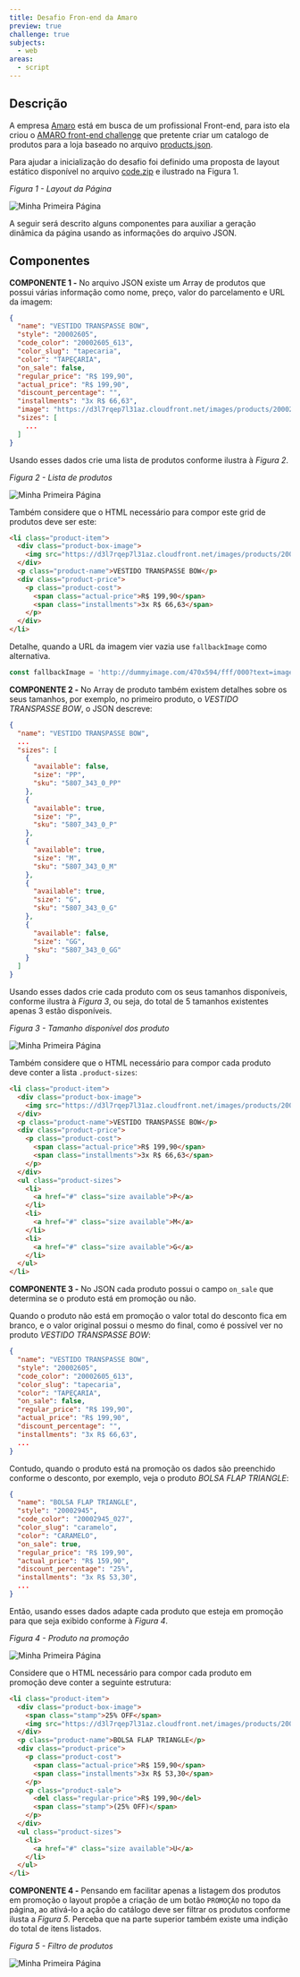 ```yaml
---
title: Desafio Fron-end da Amaro
preview: true
challenge: true
subjects:
  - web
areas:
  - script
---
```



## Descrição

A empresa [Amaro](https://amaro.com) está em busca de um profissional Front-end, para isto ela criou o [AMARO front-end challenge](https://github.com/amarofashion/front-end-challenge) que pretente criar um catalogo de produtos para a loja baseado no arquivo [products.json](https://github.com/amaroteam/front-end-challenge/blob/master/products.json).

Para ajudar a inicialização do desafio foi definido uma proposta de layout estático disponível no arquivo [code.zip](https://download-directory.github.io/?url=https://github.com/ifpb/exercises/tree/main/src/pages/exercises/web-script-amaro/_codes/js/code/) e ilustrado na Figura 1.

*Figura 1 - Layout da Página*

<Image src={layoutVisible} alt="Minha Primeira Página" />

A seguir será descrito alguns componentes para auxiliar a geração dinâmica da página usando as informações do arquivo JSON.

## Componentes

**COMPONENTE 1 -** No arquivo JSON existe um Array de produtos que possui várias informação como nome, preço, valor do parcelamento e URL da imagem:

```json
{
  "name": "VESTIDO TRANSPASSE BOW",
  "style": "20002605",
  "code_color": "20002605_613",
  "color_slug": "tapecaria",
  "color": "TAPEÇARIA",
  "on_sale": false,
  "regular_price": "R$ 199,90",
  "actual_price": "R$ 199,90",
  "discount_percentage": "",
  "installments": "3x R$ 66,63",
  "image": "https://d3l7rqep7l31az.cloudfront.net/images/products/20002605_615_catalog_1.jpg?1460136912",
  "sizes": [
    ...
  ]
}
```

Usando esses dados crie uma lista de produtos conforme ilustra à *Figura 2*.

*Figura 2 - Lista de produtos*

<Image src={products} alt="Minha Primeira Página" />


Também considere que o HTML necessário para compor este grid de produtos deve ser este:

```html
<li class="product-item">
  <div class="product-box-image">
    <img src="https://d3l7rqep7l31az.cloudfront.net/images/products/20002605_615_catalog_1.jpg?1460136912" class="product-image">
  </div>
  <p class="product-name">VESTIDO TRANSPASSE BOW</p>
  <div class="product-price">
    <p class="product-cost">
      <span class="actual-price">R$ 199,90</span>
      <span class="installments">3x R$ 66,63</span>
    </p>
  </div>
</li>
```

Detalhe, quando a URL da imagem vier vazia use `fallbackImage` como alternativa.

```js
const fallbackImage = 'http://dummyimage.com/470x594/fff/000?text=imagem+indisponível'
```

**COMPONENTE 2 -** No Array de produto também existem detalhes sobre os seus tamanhos, por exemplo, no primeiro produto, o *VESTIDO TRANSPASSE BOW*, o JSON descreve:

```json
{
  "name": "VESTIDO TRANSPASSE BOW",
  ...
  "sizes": [
    {
      "available": false,
      "size": "PP",
      "sku": "5807_343_0_PP"
    },
    {
      "available": true,
      "size": "P",
      "sku": "5807_343_0_P"
    },
    {
      "available": true,
      "size": "M",
      "sku": "5807_343_0_M"
    },
    {
      "available": true,
      "size": "G",
      "sku": "5807_343_0_G"
    },
    {
      "available": false,
      "size": "GG",
      "sku": "5807_343_0_GG"
    }
  ]
}
```

Usando esses dados crie cada produto com os seus tamanhos disponíveis, conforme ilustra à *Figura 3*, ou seja, do total de 5 tamanhos existentes apenas 3 estão disponíveis.

*Figura 3 - Tamanho disponível dos produto*

<Image src={productSize} alt="Minha Primeira Página" />

Também considere que o HTML necessário para compor cada produto deve conter a lista `.product-sizes`:

```html
<li class="product-item">
  <div class="product-box-image">
    <img src="https://d3l7rqep7l31az.cloudfront.net/images/products/20002605_615_catalog_1.jpg?1460136912" class="product-image">
  </div>
  <p class="product-name">VESTIDO TRANSPASSE BOW</p>
  <div class="product-price">
    <p class="product-cost">
      <span class="actual-price">R$ 199,90</span>
      <span class="installments">3x R$ 66,63</span>
    </p>
  </div>
  <ul class="product-sizes">
    <li>
      <a href="#" class="size available">P</a>
    </li>
    <li>
      <a href="#" class="size available">M</a>
    </li>
    <li>
      <a href="#" class="size available">G</a>
    </li>
  </ul>
</li>
```

**COMPONENTE 3 -** No JSON cada produto possui o campo `on_sale` que determina se o produto está em promoção ou não.

Quando o produto não está em promoção o valor total do desconto fica em branco, e o valor original possui o mesmo do final, como é possível ver no produto *VESTIDO TRANSPASSE BOW*:

```json
{
  "name": "VESTIDO TRANSPASSE BOW",
  "style": "20002605",
  "code_color": "20002605_613",
  "color_slug": "tapecaria",
  "color": "TAPEÇARIA",
  "on_sale": false,
  "regular_price": "R$ 199,90",
  "actual_price": "R$ 199,90",
  "discount_percentage": "",
  "installments": "3x R$ 66,63",
  ...
}
```

Contudo, quando o produto está na promoção os dados são preenchido conforme o desconto, por exemplo, veja o produto *BOLSA FLAP TRIANGLE*:

```json
{
  "name": "BOLSA FLAP TRIANGLE",
  "style": "20002945",
  "code_color": "20002945_027",
  "color_slug": "caramelo",
  "color": "CARAMELO",
  "on_sale": true,
  "regular_price": "R$ 199,90",
  "actual_price": "R$ 159,90",
  "discount_percentage": "25%",
  "installments": "3x R$ 53,30",
  ...
}
```

Então, usando esses dados adapte cada produto que esteja em promoção para que seja exibido conforme à *Figura 4*.

*Figura 4 - Produto na promoção*

<Image src={productOff} alt="Minha Primeira Página" />

Considere que o HTML necessário para compor cada produto em promoção deve conter a seguinte estrutura:

```html
<li class="product-item">
  <div class="product-box-image">
    <span class="stamp">25% OFF</span>
    <img src="https://d3l7rqep7l31az.cloudfront.net/images/products/20002945_027_catalog_1.jpg?1459540966" class="product-image">
  </div>
  <p class="product-name">BOLSA FLAP TRIANGLE</p>
  <div class="product-price">
    <p class="product-cost">
      <span class="actual-price">R$ 159,90</span>
      <span class="installments">3x R$ 53,30</span>
    </p>
    <p class="product-sale">
      <del class="regular-price">R$ 199,90</del>
      <span class="stamp">(25% OFF)</span>
    </p>
  </div>
  <ul class="product-sizes">
    <li>
      <a href="#" class="size available">U</a>
    </li>
  </ul>
</li>
```

**COMPONENTE 4 -** Pensando em facilitar apenas a listagem dos produtos em promoção o layout propõe a criação de um botão `PROMOÇÃO` no topo da página, ao ativá-lo a ação do catálogo deve ser filtrar os produtos conforme ilusta a *Figura 5*. Perceba que na parte superior também existe uma indição do total de itens listados.

*Figura 5 - Filtro de produtos*

<Image src={productsFilter} alt="Minha Primeira Página" />
